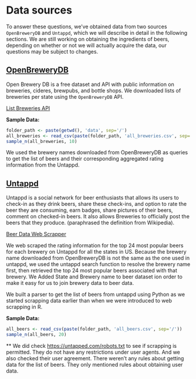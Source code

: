 # Data sources

To answer these questions, we've obtained data from two sources `OpenBreweryDB` and `Untappd`, which we will describe in detail in the following sections. We are still working on obtaining the ingredients of beers, depending on whether or not we will actually acquire the data, our questions may be subject to changes. 

## [**OpenBreweryDB**](https://openbrewerydb.org) 

Open Brewery DB is a free dataset and API with public information on breweries, cideres, brewpubs, and bottle shops. We downloaded lists of breweries per state using the `OpenBreweryDB` API.

[List Breweries API](https://www.openbrewerydb.org/documentation/01-listbreweries)

**Sample Data:**

```r
folder_path <- paste(getwd(), 'data', sep='/')
all_breweries <- read_csv(paste(folder_path, 'all_breweries.csv', sep='/'))
sample_n(all_breweries, 10)
```

We used the brewery names downloaded from OpenBreweryDB as queries to get the list of beers and their corresponding aggregated rating information from the Untappd.

## [**Untappd**](https://untappd.com/)

Untappd is a social network for beer enthusiasts that allows its users to check-in as they drink beers, share these check-ins, and option to rate the beer they are consuming, earn badges, share pictures of their beers, comment on checked-in beers. It also allows Breweries to officially post the beers that they produce. (paraphrased the definition from Wikipedia).

[Beer Data Web Scrapper](./brewery_beer_parser/beer_scrapping.py)

We web scraped the rating information for the top 24 most popular beers for each brewery on Untappd for all the states in US. Because the brewery name downloaded from OpenBreweryDB is not the same as the one used in untappd, we used the untappd search function to resolve the brewery name first, then retrieved the top 24 most popular beers associated with that brewery. We Added State and Brewery name to beer dataset ion order to make it easy for us to join brewery data to beer data.

We built a parser to get the list of beers from untappd using Python as we started scrapping data earlier than when we were introduced to web scrapping in R.

**Sample Data:**

```r
all_beers <- read_csv(paste(folder_path, 'all_beers.csv', sep='/'))
sample_n(all_beers, 20)
```

\*\* We did check <https://untapped.com/robots.txt> to see if scrapping is permitted. They do not have any restrictions under user agents. And we also checked their user agreement. There weren't any rules about getting data for the list of beers. They only mentioned rules about obtaining user data.
